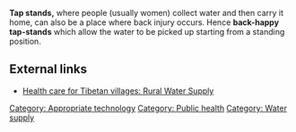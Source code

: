 '''Tap stands,''' where people (usually women) collect water and then carry it home, can also be a place where back injury occurs. Hence '''back-happy tap-stands''' which allow the water to be picked up starting from a standing position.

== External links ==
* [http://www.globaleducation.edna.edu.au/globaled/go/cache/offonce/pid/2275#Section2 Health care for Tibetan villages: Rural Water Supply]

{{stub}}

[[Category: Appropriate technology]]
[[Category: Public health]]
[[Category: Water supply]]